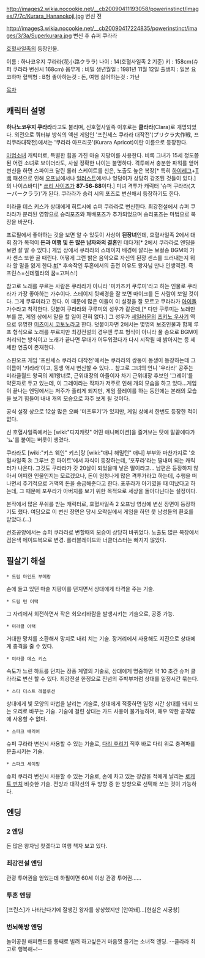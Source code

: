 http://images2.wikia.nocookie.net/__cb20090411193058/powerinstinct/images/7/7c/Kurara_Hananokoji.jpg
변신 전

http://images3.wikia.nocookie.net/__cb20090417224835/powerinstinct/images/3/3a/Superkurara.jpg
변신 후 슈퍼 쿠라라

[[호혈사일족]]의 등장인물.

이름 : 하나코우지 쿠라라(花小路クララ)
나이 : 14(호혈사일족 2 기준)
키 : 158cm(슈퍼 쿠라라 변신시 168cm)
몸무게 : 비밀
생년월일 : 1981년 11월 12일
출생지 : 일본 요코하마
혈액형 : B형 
좋아하는것 : 돈, 여행
싫어하는것 : 가난
 
[[목차]]

== 캐릭터 설명 ==
'''하나노코우지 쿠라라'''라고도 불리며, 신호혈사일족 이후로는 '''클라라'''(Clara)로 개명되었다. 외전으로 쿼터뷰 방식의 액션 게임인 '프린세스 쿠라라 대작전'(プリクラ大作戦, 프리쿠라대작전)에서는 '쿠라라 아프리콧'(Kurara Apricot)이란 이름으로 등장한다.

[[마법소녀]] 캐릭터로, 특별한 힘을 가진 마술 지팡이를 사용한다. 비록 그녀가 15세 정도쯤 된 어린 소녀로 보이더라도, 사실 정확한 나이는 불명하다. 격투에서 충분한 파워를 얻어 변신을 하면 스파이크 달린 롤러 스케이트를 신은, 노출도 높은 복장[* 특히 [[하이레그]]+[[T백]] 패션으로 인해 [http://images.webmagic.com/klov.com/images/10/1059248388.jpg 오프닝]에서나 [http://img1.wikia.nocookie.net/__cb20090411194615/powerinstinct/images/8/86/Super_Kurara.jpg 일러스트]에서나 엉덩이가 상당히 강조된 것들이 있다.]의 나이스바디[* [[쓰리 사이즈]]가 '''87-56-88'''이다.] 미녀 격투가 캐릭터 '슈퍼 쿠라라(スーパークララ)'가 된다. 쿠라라가 승리 시의 포즈로 변신해서 등장하기도 한다.

미라클 데스 키스가 상대에게 히트시에 슈퍼 쿠라라로 변신한다. 최강전설에서 슈퍼 쿠라라가 분리된 영향으로 승리포즈와 패배포즈가 추가되었으며 승리포즈는 마법으로 복장을 바꾼다.

프로필에서 좋아하는 것을 보면 알 수 있듯이 사상이 '''된장녀'''인데, 호혈사일족 2에서 대회 참가 목적이 '''돈과 여행 및 돈 많은 남자와의 결혼'''인 데다가[* 2에서 쿠라라로 엔딩을 보면 잘 알 수 있다.] 게임 상에서 쿠라라의 스테이지 배경에 깔리는 보컬송 BGM의 가사 센스 또한 골 때린다. 어떻게 그런 밝은 음악으로 자신의 된장 센스를 드러내는지 뭐라 할 말을 잃게 한다.[http://blog.naver.com/PostView.nhn?blogId=keidiy&logNo=70103766381 #][* 후속작인 투혼에서의 출전 이유도 왕자님 만나 인생역전. 즉 프린스=신데렐라의 꿈=고져스!]

참고로 노래를 부르는 사람은 쿠라라가 아니라 '미카즈키 쿠루미'라고 하는 인물로 쿠라라가 가장 좋아하는 가수이다. 스테이지 뒷배경을 잘 보면 마이크를 든 사람이 보일 것이다. 그게 쿠루미라고 한다. 이 때문에 많은 이들이 이 설정을 잘 모르고 쿠라라가 [[아이돌]] 가수라고 착각한다. 덧붙여 쿠라라와 쿠루미의 성우가 같은데,[* 다만 쿠루미는 노래만 부를 뿐, 게임 상에서 말을 할 일이 전혀 없다.] 그 성우가 [[세일러문]]의 [[츠키노 우사기]] 역으로 유명한 [[미츠이시 코토노]]라고 한다. 덧붙이자면 2에서는 몇명의 보조인물과 함께 루프 형식으로 노래를 부르지만 최강전설의 경우엔 루프 형식이 아니라 풀 송으로 BGM이 처리되는 방식이고 노래가 끝나면 무대가 어두워졌다가 다시 시작될 때 밝아지는 등 세세한 연출이 존재한다.

스핀오프 게임 '프린세스 쿠라라 대작전'에서는 쿠라라의 쌍둥이 동생이 등장하는데 그 이름이 '키라라'이고, 동생 역시 변신할 수 있다... 참고로 그녀의 언니 '우라라' 공주는 미라클월드 왕국의 제1왕녀로, 근위대장의 아들이자 차기 근위대장 후보인 '그레이'를 약혼자로 두고 있는데, 이 그레이라는 작자가 저주로 인해 개의 모습을 하고 있다…게임이 끝나는 엔딩에서는 저주가 풀리게 되지만, 게임 플레이를 하는 동안에는 본래의 모습을 보기 힘들어 내내 개의 모습으로 자주 보게 될 것이다.

공식 설정 상으로 12살 많은 오빠 '미츠루기'가 있지만, 게임 상에서 한번도 등장한 적이 없다.

신 호혈사일족에서는 [wiki:"디지캐럿" 어떤 애니메이션]을 즐겨보는 탓에 말끝에다가 '뇨'를 붙이는 버릇이 생겼다.

쿠라라도 [wiki:"키스 웨인" 키스]랑 [wiki:"애니 해밀턴" 애니] 부부와 마찬가지로 '호혈사일족 3: 그루브 온 파이트'에서 자식이 등장하는데, '포푸라'라는 딸내미 되는 캐릭터가 나온다. 그것도 쿠라라가 갓 20살이 되었을때 낳은 딸이라고... 남편은 등장하지 않아서 어떠한 인물인지는 모르겠으나, 돈이 엄청나게 많은 격투가라고 하는데, 수행을 떠나면서 주기적으로 거액의 돈을 송금해준다고 한다. 포푸라가 아기였을 때 떠났다고 하는데, 그 때문에 포푸라가 아버지를 보기 위한 목적으로 세상을 돌아다닌다는 설정이다. 

{{{#!html
<iframe width="560" height="315" src="http://www.youtube.com/embed/qm9hI3BkkF8" frameborder="0" allowfullscreen></iframe>
}}}

본작에서 많은 푸쉬를 받는 캐릭터로, 호혈사일족 2 오프닝 영상에 변신 장면이 등장하기도 했다. 여담으로 이 변신 장면은 당시 오락실에서 게임을 하던 뭇 남성들의 환호를 받았다.(...)

선조공양에서는 슈퍼 쿠라라로 변할때의 모습이 상당히 바뀌었다. 노출도 많은 복장에서 검은색 메이드복으로 변경. 롤러블레이드와 너클더스터는 빠지지 않았다.

== 필살기 해설 ==
 * 드림 마인드 부메랑
손에 들고 있던 마술 지팡이를 던지면서 상대에게 타격을 주는 기술.

 * 드림 턴 어택
그 자리에서 회전하면서 작은 회오리바람을 발생시키는 기술으로, 공중 가능.

 * 미라클 어택
거대한 망치를 소환해서 망치로 내리 치는 기술. 장거리에서 사용해도 지진으로 상대에게 충격을 줄 수 있다.

 * 미라클 데스 키스
속도가 느린 하트를 던지는 장풍 계열의 기술로, 상대에게 명중하면 약 10 초간 슈퍼 클라라로 변신 할 수 있다. 최강전설 한정으로 진념의 주박부처럼 상대를 일정시간 묶는다.

 * 스타 더스트 레볼루션
상대에게 빛 모양의 마법을 날리는 기술로, 상대에게 적중하면 일정 시간 상대를 돼지 또는 오리로 바꾸는 기술. 기술에 걸린 상대는 가드 사용이 불가능하며, 매우 약한 공격밖에 사용할 수 없다.

 * 스파크 배리어
슈퍼 쿠라라 변신시 사용할 수 있는 기술로, [[다리 후리기]] 직후 바로 다리 위로 충격파를 분출시키는 기술. 

 * 스파크 세이빙
슈퍼 쿠라라 변신시 사용할 수 있는 기술로, 손에 차고 있는 장갑을 적에게 날리는 [[로케트 펀치]] 비슷한 기술. 전방과 대각선의 두 방향 중 한 방향으로 선택해 쏘는 것이 가능하다.

== 엔딩 ==
=== 2 엔딩 ===
돈 많은 왕자님 찾겠다고 여행 책자 보고 있다.
=== 최강전설 엔딩 ===
관광 투어권을 얻었는데 하필이면 60세 이상 관광 투어권……
=== 투혼 엔딩 ===
[프린스]가 나타난다기에 잘생긴 왕자를 상상했지만 [안여돼]…[현실은 시궁창]
=== 번뇌해방 엔딩 ===
놀이공원 해피랜드를 통째로 빌려 하고싶은거 마음껏 즐기는 소녀적 엔딩. --클라라 최고로 행복해~!--
